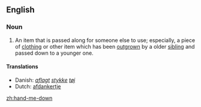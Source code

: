 ==English==

===Noun===
{{en-noun|sg=[[hand]]-[[me]]-[[down]]}}

#An item that is passed along for someone else to use; especially, a piece of [[clothing]] or other item which has been [[outgrow]]n by a older [[sibling]] and passed down to a younger one.

====Translations====
*Danish: ''[[aflagt]] [[stykke]] [[tøj]]''<!-- not wikified as a unit since doesn't seem to be idiomatic as a unit -->
*Dutch: [[afdankertje]] {{n}}

[[zh:hand-me-down]]